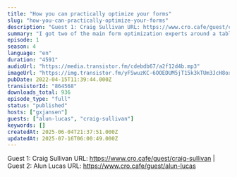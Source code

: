 ```yaml
---
title: "How you can practically optimize your forms"
slug: "how-you-can-practically-optimize-your-forms"
description: "Guest 1: Craig Sullivan URL: https://www.cro.cafe/guest/craig-sullivan | Guest 2: Alun Lucas URL: https://www.cro.cafe/guest/alun-lucas"
summary: "I got two of the main form optimization experts around a table and asked them everything you need in order to improve your on-site forms."
episode: 1
season: 4
language: "en"
duration: "4591"
audioUrl: "https://media.transistor.fm/cdebdb67/a2f12d4b.mp3"
imageUrl: "https://img.transistor.fm/yFSwuzKC-6OOEDUM5jT15k3kTUm3JcH8oxe2GcTSYow/rs:fill:3000:3000:1/q:60/aHR0cHM6Ly9pbWct/dXBsb2FkLXByb2R1/Y3Rpb24udHJhbnNp/c3Rvci5mbS8zZDE3/MjM0YWY5ZDgxMjE4/NGFkZDlkODE2Yzkz/MzI3OS5wbmc.webp"
pubDate: 2022-04-15T11:39:44.000Z
transistorId: "864568"
downloads_total: 936
episode_type: "full"
status: "published"
hosts: ["gxjansen"]
guests: ["alun-lucas", "craig-sullivan"]
keywords: []
createdAt: 2025-06-04T21:37:51.000Z
updatedAt: 2025-07-16T06:00:49.000Z
---
```


Guest 1: Craig Sullivan URL: https://www.cro.cafe/guest/craig-sullivan | Guest 2: Alun Lucas URL: https://www.cro.cafe/guest/alun-lucas
